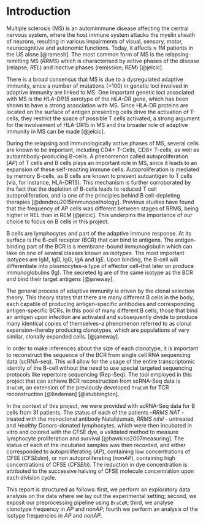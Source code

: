 # Introduction

Multiple sclerosis (MS) is an automimmune disease affecting the central nervous
system, where the host immune system attacks the myelin sheath of neurons,
resulting in various impairments of visual, sensory, motor, neurocognitive and
autonomic functions. Today, it affects $\approx$ 1M patients in the US alone
[@ramesh]. The most common form of MS is the relapsing-remitting MS (*RRMS*)
which is characterised by active phases of the disease (relapse; *REL*) and
inactive phases (remission; *REM*) [@jelcic].

There is a broad consensus that MS is due to a dysregulated adaptive immunity,
since a number of mutations (>100) in genetic loci involved in adaptive immunity
are linked to MS. One important genetic loci associated with MS is the
*HLA-DR15* serotype of the *HLA-DR* gene, which has been shown to have a strong
association with MS. Since HLA-DR proteins are located on the surface of antigen
presenting cells drive the activation of T-cells, they restrict the space of
possible T cells activated, a strong argument for the involvement of HLA-DR15 in
MS and the broader role of adaptive immunity in MS can be made [@jelcic].

During the relapsing and immunologically active phases of MS, several cells are
known to be important, including CD4+ T-Cells, CD8+ T-cells, as well as
autoantibody-producing B-cells. A phenomenon called autoproliferation (*AP*) of
T cells and B cells plays an important role in MS, since it leads to an
expansion of these self-reacting immune cells. Autoproliferation is mediated by memory
B-cells, as B cells are known to present autoantigen to T cells (via, for
instance, HLA-DR15). This mechanism is further corroborated by the fact that the
depletion of B-cells leads to reduced T cell autoproliferation, and is one of
the principles behind B cell-depleting therapies [@dendrou2015immunopathology].
Previous studies have found that the frequency of AP cells was different between
stages of RRMS, being higher in REL than in REM [@jelcic]. This underpins the
importance of our choice to focus on B cells in this project.

B cells are lymphocytes and part of the adaptive immune response. At its surface
is the B-cell receptor (BCR) that can bind to antigens. The antigen-binding part
of the BCR is a membrane-bound immunoglobulin which can take on one of several
classes known as *isotypes*. The most important isotypes are IgM, IgD, IgG, IgA
and IgE. Upon binding, the B-cell will differentiate into plasmocytes--a type
of effector cell--that later on produce immunoglobulins (Ig). The secreted Ig
are of the same isotype as the BCR and bind their target antigens [@janeway].

The general process of adaptive immunity is driven by the clonal selection
theory. This theory states that there are many different B cells in the body,
each capable of producing antigen-specific antibodies and corresponding
antigen-specific BCRs. In this pool of many different B cells, those that bind
an antigen upon infection are activated and subsequently divide to produce many
identical copies of themselves--a phenomenon referred to as clonal
expansion--thereby producing clonotypes, which are populations of very similar,
clonally expanded cells. [@janeway].

In order to make inferences about the size of each clonotype, it is important to
reconstruct the sequence of the BCR from single cell RNA sequencing data
(scRNA-seq). This will allow for the usage of the entire transcriptomic identity
of the B-cell without the need to use special targeted sequencing protocols like
repertoire sequencing (Rep-Seq). The tool employed in this project that can
achieve BCR reconstruction from scRNA-Seq data is `BraCeR`, an extension of the
previously developed `TraCeR` for TCR reconstruction [@lindeman] [@stubbington].

In the context of this project, we were provided with scRNA-Seq data for B cells
from 31 patients. The status of each of the patients --*RRMS NAT* - treated with
the monoclonal antibody Natalizumab, *RRMS nihil* - untreated and *Healthy
Donors*--donated lymphocytes, which were then incubated in vitro and colored
with the CFSE dye, a validated method to measure lymphocyte proliferation and
survival [@hawkins2007measuring]. The status of each of the incubated samples
was then recorded, and either corresponded to autoproliferating (*AP*),
containing low concentrations of CFSE (*CFSEdim*), or non autoproliferating
(*nonAP*), containing high concentrations of CFSE (*CFSEhi*). The reduction in dye
concentration is attributed to the successive halving of CFSE molecule
concentration upon each division cycle.

This report is structured as follows: first, we perform an exploratory data
analysis on the data where we lay out the experimental setting; second, we
exposit our preprocessing pipeline using `BraCeR`; third, we analyse clonotype
frequency in *AP* and *nonAP*; fourth we perform an analysis of the isotype
frequencies in *AP* and *nonAP*.